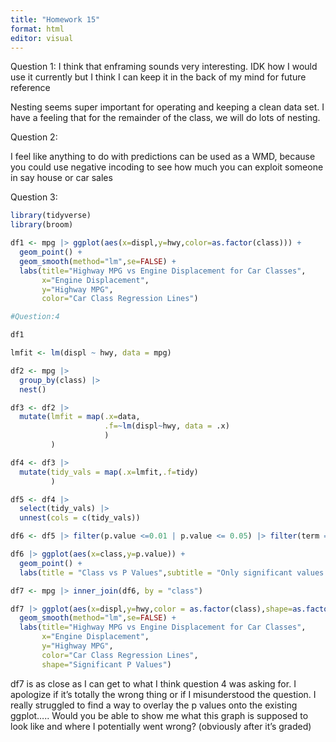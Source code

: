 ```yaml
---
title: "Homework 15"
format: html
editor: visual
---
```


Question 1: I think that enframing sounds very interesting. IDK how I would use it currently but I think I can keep it in the back of my mind for future reference

Nesting seems super important for operating and keeping a clean data set. I have a feeling that for the remainder of the class, we will do lots of nesting.

Question 2:

I feel like anything to do with predictions can be used as a WMD, because you could use negative incoding to see how much you can exploit someone in say house or car sales

Question 3:

```r
library(tidyverse)
library(broom)

df1 <- mpg |> ggplot(aes(x=displ,y=hwy,color=as.factor(class))) + 
  geom_point() + 
  geom_smooth(method="lm",se=FALSE) +
  labs(title="Highway MPG vs Engine Displacement for Car Classes",
       x="Engine Displacement",
       y="Highway MPG",
       color="Car Class Regression Lines")

#Question:4

df1

lmfit <- lm(displ ~ hwy, data = mpg)

df2 <- mpg |>
  group_by(class) |>
  nest()

df3 <- df2 |>
  mutate(lmfit = map(.x=data,
                     .f=~lm(displ~hwy, data = .x)
                     )
         )

df4 <- df3 |>
  mutate(tidy_vals = map(.x=lmfit,.f=tidy)
         )

df5 <- df4 |>
  select(tidy_vals) |>
  unnest(cols = c(tidy_vals))

df6 <- df5 |> filter(p.value <=0.01 | p.value <= 0.05) |> filter(term == "hwy")

df6 |> ggplot(aes(x=class,y=p.value)) + 
  geom_point() +
  labs(title = "Class vs P Values",subtitle = "Only significant values shown")

df7 <- mpg |> inner_join(df6, by = "class")

df7 |> ggplot(aes(x=displ,y=hwy,color = as.factor(class),shape=as.factor(p.value))) + geom_point() + 
  geom_smooth(method="lm",se=FALSE) +
  labs(title="Highway MPG vs Engine Displacement for Car Classes",
       x="Engine Displacement",
       y="Highway MPG",
       color="Car Class Regression Lines",
       shape="Significant P Values")

```

df7 is as close as I can get to what I think question 4 was asking for. I apologize if it's totally the wrong thing or if I misunderstood the question. I really struggled to find a way to overlay the p values onto the existing ggplot..... Would you be able to show me what this graph is supposed to look like and where I potentially went wrong? (obviously after it's graded)
